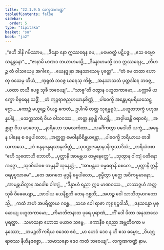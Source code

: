 ```yaml
---
title: "22.1.9.5 လက္ခဏကဏ္ဍ"
tableOfContents: false
sidebar:
  order: 5
type: "tipitaka"
basket: "su"
book: "ja2"
---
```



<DynamicBreadcrumb />

<Division number="1458" book="ja2">

<Paragraph number="2796" type="verses" book="ja2">
_“ဧဟိ ဒါနိ ဂမိဿာမ,_  
_ဒိန္နော နော ဣဿရေန မေ;_  
_မမေဝတ္ထံ ပဋိပဇ္ဇ,_  
_ဧသ ဓမ္မော သနန္တနော”._  

</Paragraph>

</Division>
<Division number="1459" book="ja2">

<Paragraph number="2797" type="verses" book="ja2">
_“ဇာနာမိ မာဏဝ တယာဟမသ္မိ,_  
_ဒိန္နောဟမသ္မိ တဝ ဣဿရေန;_  
_တီဟဉ္စ တံ ဝါသယေမု အဂါရေ,_  
_ယေနဒ္ဓုနာ အနုသာသေမု ပုတ္တေ”._  

</Paragraph>

</Division>
<Division number="1460" book="ja2">

<Paragraph number="2798" type="verses" book="ja2">
_“တံ မေ တထာ ဟောတု ဝသေမု တီဟံ,_  
_ကုရုတံ ဘဝဇ္ဇ ဃရေသု ကိစ္စံ;_  
_အနုသာသတံ ပုတ္တဒါရေ ဘဝဇ္ဇ,_  
_ယထာ တယီ ပေစ္စ သုခီ ဘဝေယျ”._  

</Paragraph>

</Division>
<Division number="1461" book="ja2">

<Paragraph number="2799" type="verses" book="ja2">
_“သာဓူ”တိ ဝတွာန ပဟူတကာမော,_  
_ပက္ကာမိ ယက္ခော ဝိဓုရေန သဒ္ဓိံ;_  
_တံ ကုဉ္ဇရာဇညဟယာနုစိဏ္ဏံ,_  
_ပါဝေက္ခိ အန္တေပုရမရိယသေဋ္ဌော._  

</Paragraph>

</Division>
<Division number="1462" book="ja2">

<Paragraph number="2800" type="verses" book="ja2">
_ကောဉ္စံ မယူရဉ္စ ပိယဉ္စ ကေတံ,_  
ဥပါဂမိ တတ္ထ သုရမ္မရူပံ;_  
_ပဟူတဘက္ခံ ဗဟုအန္နပါနံ,_  
_မသက္ကသာရံ ဝိယ ဝါသဝဿ._  

</Paragraph>

</Division>
<Division number="1463" book="ja2">

<Paragraph number="2801" type="verses" book="ja2">
_တတ္ထ နစ္စန္တိ ဂါယန္တိ,_  
_အဝှါယန္တိ ဝရာဝရံ;_  
_အစ္ဆရာ ဝိယ ဒေဝေသု,_  
_နာရိယော သမလင်္ကတာ._  

</Paragraph>

</Division>
<Division number="1464" book="ja2">

<Paragraph number="2802" type="verses" book="ja2">
_သမင်္ဂိကတွာ ပမဒါဟိ ယက္ခံ,_  
_အန္နေန ပါနေန စ ဓမ္မပါလော;_  
_အတ္ထတ္ထ မေဝါနုဝိစိန္တယန္တော,_  
_ပါဝေက္ခိ ဘရိယာယ တဒါ သကာသေ._  

</Paragraph>

</Division>
<Division number="1465" book="ja2">

<Paragraph number="2803" type="verses" book="ja2">
_တံ စန္ဒနဂန္ဓရသာနုလိတ္တံ,_  
_သုဝဏ္ဏဇမ္ဗောနဒနိက္ခသာဒိသံ;_  
_ဘရိယံဝစာ “ဧဟိ သုဏောဟိ ဘောတိ,_  
_ပုတ္တာနိ အာမန္တယ တမ္ဗနေတ္တေ”._  

</Paragraph>

</Division>
<Division number="1466" book="ja2">

<Paragraph number="2804" type="verses" book="ja2">
_သုတွာန ဝါကျံ ပတိနော အနုဇ္ဇာ,_  
_သုဏိသံဝစ တမ္ဗနခိံ သုနေတ္တံ;_  
_“အာမန္တယ ဝမ္မဓရာနိ စေတေ,_  
_ပုတ္တာနိ ဣန္ဒီဝရပုပ္ဖသာမေ”._  

</Paragraph>

</Division>
<Division number="1467" book="ja2">

<Paragraph number="2805" type="verses" book="ja2">
_တေ အာဂတေ မုဒ္ဓနိ ဓမ္မပါလော,_  
_စုမ္ဗိတွာ ပုတ္တေ အဝိကမ္ပမာနော;_  
_အာမန္တယိတွာန အဝေါစ ဝါကျံ,_  
_“ဒိန္နာဟံ ရညာ ဣဓ မာဏဝဿ._  

</Paragraph>

</Division>
<Division number="1468" book="ja2">

<Paragraph number="2806" type="verses" book="ja2">
_တဿဇ္ဇဟံ အတ္တသုခီ ဝိဓေယျော,_  
_အာဒါယ ယေနိစ္ဆတိ တေန ဂစ္ဆတိ;_  
_အဟဉ္စ ဝေါ သာသိတုမာဂတောသ္မိ,_  
_ကထံ အဟံ အပရိတ္တာယ ဂစ္ဆေ._  

</Paragraph>

</Division>
<Division number="1469" book="ja2">

<Paragraph number="2807" type="verses" book="ja2">
_သစေ ဝေါ ရာဇာ ကုရုရဋ္ဌဝါသီ,_  
_ဇနသန္ဓော ပုစ္ဆေယျ ပဟူတကာမော;_  
_ကိမာဘိဇာနာထ ပုရေ ပုရာဏံ,_  
_ကိံ ဝေါ ပိတာ အနုသာသေ ပုရတ္ထာ._  

</Paragraph>

</Division>
<Division number="1470" book="ja2">

<Paragraph number="2808" type="verses" book="ja2">
_သမာသနာ ဟောထ မယာဝ သဗ္ဗေ,_  
_ကောနီဓ ရညော အဗ္ဘတိကော မနုဿော;_  
_တမဉ္ဇလိံ ကရိယ ဝဒေထ ဧဝံ,_  
_မာ ဟေဝံ ဒေဝ န ဟိ ဧသ ဓမ္မော;_  
_ဝိယဂ္ဃရာဇဿ နိဟီနဇစ္စော,_  
_သမာသနော ဒေဝ ကထံ ဘဝေယျ”._  


</Paragraph>
</Division>

<Paragraph number="2809" type="center" book="ja2">
လက္ခဏကဏ္ဍံ နာမ.
</Paragraph>